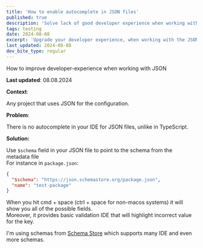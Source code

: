 ```yaml
---
title: 'How to enable autocomplete in JSON files'
published: true
description: 'Solve lack of good developer experience when working with the JSON files'
tags: testing
date: 2024-08-08
excerpt: 'Upgrade your developer experience, when working with the JSON files'
last_updated: 2024-08-08
dev_bite_type: regular
---
```



<DevBiteWrapper>
<DevBiteHeader>
<Heading tag='h1'>How to improve developer-experience when working with JSON</Heading>
</DevBiteHeader>

<DevBiteContent>

**Last updated**: 08.08.2024

**Context**:

Any project that uses JSON for the configuration.

**Problem**:

There is no autocomplete in your IDE for JSON files, unlike in TypeScript.

**Solution:**

Use `$schema` field in your JSON file to point to the schema from the metadata file  
For instance in `package.json`:

```json
{
  "$schema": "https://json.schemastore.org/package.json",
  "name": "test-package"
}
```

When you hit cmd + space (ctrl + space for non-macos systems) it will show you all of the possible fields.  
Moreover, it provides basic validation IDE that will highlight incorrect value for the key.

I'm using schemas from [Schema Store](https://www.schemastore.org/json/) which supports many IDE and even more schemas.

</DevBiteContent>

</DevBiteWrapper>
